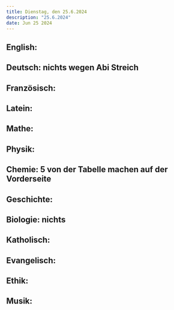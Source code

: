 ```yaml
---
title: Dienstag, den 25.6.2024
description: "25.6.2024"
date: Jun 25 2024
---
```


## English: 
## Deutsch: nichts wegen Abi Streich
## Französisch: 
## Latein: 
## Mathe: 
## Physik: 
## Chemie: 5 von der Tabelle machen auf der Vorderseite
## Geschichte: 
## Biologie: nichts
## Katholisch: 
## Evangelisch: 
## Ethik: 
## Musik: 